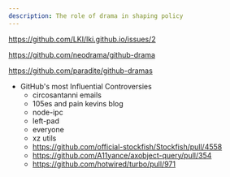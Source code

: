 ```yaml
---
description: The role of drama in shaping policy
---
```


https://github.com/LKI/lki.github.io/issues/2

https://github.com/neodrama/github-drama

https://github.com/paradite/github-dramas

- GitHub's most Influential Controversies
  - circosantanni emails
  - 105es and pain kevins blog
  - node-ipc
  - left-pad
  - everyone
  - xz utils
  - https://github.com/official-stockfish/Stockfish/pull/4558
  - https://github.com/A11yance/axobject-query/pull/354
  - https://github.com/hotwired/turbo/pull/971
